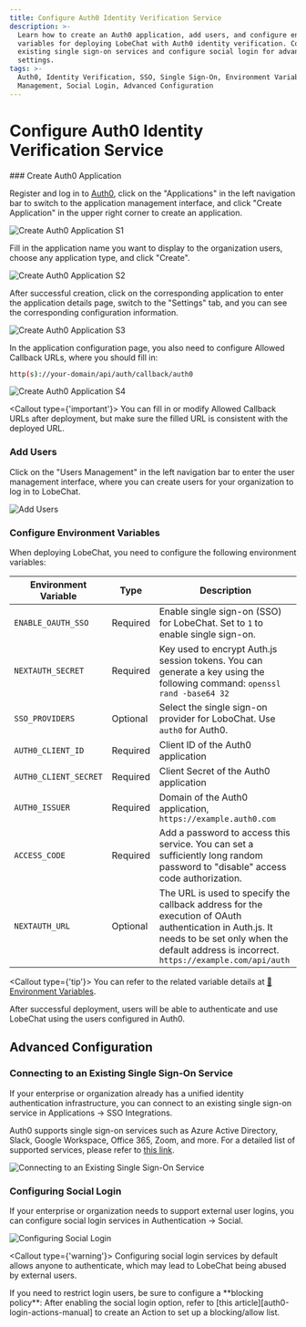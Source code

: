 ```yaml
---
title: Configure Auth0 Identity Verification Service
description: >-
  Learn how to create an Auth0 application, add users, and configure environment
  variables for deploying LobeChat with Auth0 identity verification. Connect to
  existing single sign-on services and configure social login for advanced
  settings.
tags: >-
  Auth0, Identity Verification, SSO, Single Sign-On, Environment Variables, User
  Management, Social Login, Advanced Configuration
---
```


# Configure Auth0 Identity Verification Service

<Steps>
  ### Create Auth0 Application

  Register and log in to [Auth0][auth0-client-page], click on the "Applications" in the left navigation bar to switch to the application management interface, and click "Create Application" in the upper right corner to create an application.

  <Image alt="Create Auth0 Application S1" inStep src="hhttps://github.com/CloudPassenger/lobe-chat/assets/30863298/1b405347-f4c3-4c55-82f6-47116f2210d0" />

  Fill in the application name you want to display to the organization users, choose any application type, and click "Create".

  <Image alt="Create Auth0 Application S2" inStep src="https://github.com/CloudPassenger/lobe-chat/assets/30863298/75c92f85-3ad3-4473-a9c6-e667e28d428d" />

  After successful creation, click on the corresponding application to enter the application details page, switch to the "Settings" tab, and you can see the corresponding configuration information.

  <Image alt="Create Auth0 Application S3" inStep src="https://github.com/CloudPassenger/lobe-chat/assets/30863298/a1ed996b-95ef-4b7d-a50d-b4666eccfecb" />

  In the application configuration page, you also need to configure Allowed Callback URLs, where you should fill in:

  ```bash
  http(s)://your-domain/api/auth/callback/auth0
  ```

  <Image alt="Create Auth0 Application S4" inStep src="https://github.com/CloudPassenger/lobe-chat/assets/30863298/575f46aa-f485-49bd-8b90-dbb1ce1a5c1b" />

  <Callout type={'important'}>
    You can fill in or modify Allowed Callback URLs after deployment, but make sure the filled URL is
    consistent with the deployed URL.
 
</Callout>

  ### Add Users

  Click on the "Users Management" in the left navigation bar to enter the user management interface, where you can create users for your organization to log in to LobeChat.

  <Image alt="Add Users" inStep src="https://github.com/CloudPassenger/lobe-chat/assets/30863298/3b8127ab-dc4f-4ff9-a4cb-dec3ef0295cc" />

  ### Configure Environment Variables

  When deploying LobeChat, you need to configure the following environment variables:

  | Environment Variable  | Type     | Description                                                                                                                                                                                         |
  | --------------------- | -------- | --------------------------------------------------------------------------------------------------------------------------------------------------------------------------------------------------- |
  | `ENABLE_OAUTH_SSO`    | Required | Enable single sign-on (SSO) for LobeChat. Set to `1` to enable single sign-on.                                                                                                                      |
  | `NEXTAUTH_SECRET`     | Required | Key used to encrypt Auth.js session tokens. You can generate a key using the following command: `openssl rand -base64 32`                                                                           |
  | `SSO_PROVIDERS`       | Optional | Select the single sign-on provider for LoboChat. Use `auth0` for Auth0.                                                                                                                             |
  | `AUTH0_CLIENT_ID`     | Required | Client ID of the Auth0 application                                                                                                                                                                  |
  | `AUTH0_CLIENT_SECRET` | Required | Client Secret of the Auth0 application                                                                                                                                                              |
  | `AUTH0_ISSUER`        | Required | Domain of the Auth0 application, `https://example.auth0.com`                                                                                                                                        |
  | `ACCESS_CODE`         | Required | Add a password to access this service. You can set a sufficiently long random password to "disable" access code authorization.                                                                      |
  | `NEXTAUTH_URL`        | Optional | The URL is used to specify the callback address for the execution of OAuth authentication in Auth.js. It needs to be set only when the default address is incorrect. `https://example.com/api/auth` |

  <Callout type={'tip'}>
    You can refer to the related variable details at [📘Environment Variables](/en/self-hosting/environment-variable#auth0).
 
</Callout>
</Steps>

<Callout>
  After successful deployment, users will be able to authenticate and use LobeChat using the users
  configured in Auth0.
</Callout>

## Advanced Configuration

### Connecting to an Existing Single Sign-On Service

If your enterprise or organization already has a unified identity authentication infrastructure, you can connect to an existing single sign-on service in Applications -> SSO Integrations.

Auth0 supports single sign-on services such as Azure Active Directory, Slack, Google Workspace, Office 365, Zoom, and more. For a detailed list of supported services, please refer to [this link][auth0-sso-integrations].

<Image alt="Connecting to an Existing Single Sign-On Service" src="https://github.com/CloudPassenger/lobe-chat/assets/30863298/32650f4f-d0b0-4843-b26d-d35bad11d8a3" />

### Configuring Social Login

If your enterprise or organization needs to support external user logins, you can configure social login services in Authentication -> Social.

<Image alt="Configuring Social Login" src="https://github.com/CloudPassenger/lobe-chat/assets/30863298/7b6f6a6c-2686-49d8-9dbd-0516053f1efa" />

<Callout type={'warning'}>
  Configuring social login services by default allows anyone to authenticate, which may lead to
  LobeChat being abused by external users.
</Callout>

<Callout>
  If you need to restrict login users, be sure to configure a **blocking policy**: After enabling
  the social login option, refer to [this article][auth0-login-actions-manual] to create an Action
  to set up a blocking/allow list.
</Callout>

[auth0-client-page]: https://manage.auth0.com/dashboard
[auth0-login-actions-manual]: https://auth0.com/blog/permit-or-deny-login-requests-using-auth0-actions/
[auth0-sso-integrations]: https://marketplace.auth0.com/features/sso-integrations
